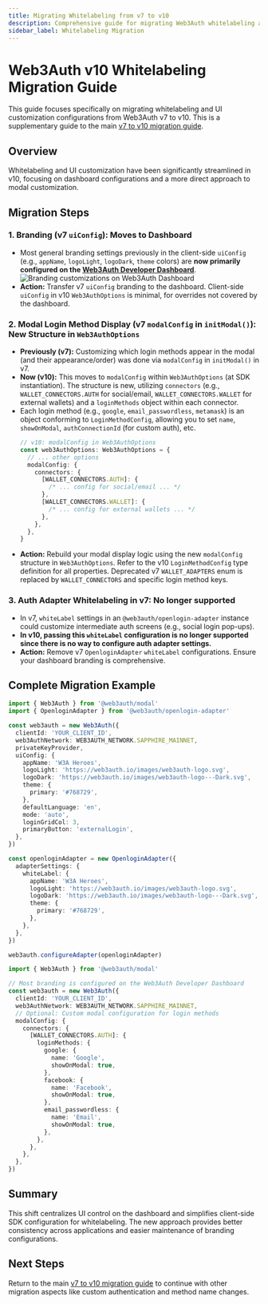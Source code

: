 ```yaml
---
title: Migrating Whitelabeling from v7 to v10
description: Comprehensive guide for migrating Web3Auth whitelabeling and UI customization configurations from v7 to v10.
sidebar_label: Whitelabeling Migration
---
```



# Web3Auth v10 Whitelabeling Migration Guide

This guide focuses specifically on migrating whitelabeling and UI customization configurations from Web3Auth v7 to v10. This is a supplementary guide to the main [v7 to v10 migration guide](README.mdx).

## Overview

Whitelabeling and UI customization have been significantly streamlined in v10, focusing on dashboard configurations and a more direct approach to modal customization.

## Migration Steps

### 1. Branding (v7 `uiConfig`): Moves to Dashboard

- Most general branding settings previously in the client-side `uiConfig` (e.g., `appName`, `logoLight`, `logoDark`, `theme` colors) are **now primarily configured on the [Web3Auth Developer Dashboard](https://dashboard.web3auth.io)**. ![Branding customizations on Web3Auth Dashboard](/img/embedded-wallets/whitelabel/modal/branding.gif)
- **Action:** Transfer v7 `uiConfig` branding to the dashboard. Client-side `uiConfig` in v10 `Web3AuthOptions` is minimal, for overrides not covered by the dashboard.

### 2. Modal Login Method Display (v7 `modalConfig` in `initModal()`): New Structure in `Web3AuthOptions`

- **Previously (v7):** Customizing which login methods appear in the modal (and their appearance/order) was done via `modalConfig` in `initModal()` in v7.
- **Now (v10):** This moves to `modalConfig` within `Web3AuthOptions` (at SDK instantiation). The structure is new, utilizing `connectors` (e.g., `WALLET_CONNECTORS.AUTH` for social/email, `WALLET_CONNECTORS.WALLET` for external wallets) and a `loginMethods` object within each connector.
- Each login method (e.g., `google`, `email_passwordless`, `metamask`) is an object conforming to `LoginMethodConfig`, allowing you to set `name`, `showOnModal`, `authConnectionId` (for custom auth), etc.
  ```typescript
  // v10: modalConfig in Web3AuthOptions
  const web3AuthOptions: Web3AuthOptions = {
    // ... other options
    modalConfig: {
      connectors: {
        [WALLET_CONNECTORS.AUTH]: {
          /* ... config for social/email ... */
        },
        [WALLET_CONNECTORS.WALLET]: {
          /* ... config for external wallets ... */
        },
      },
    },
  }
  ```
- **Action:** Rebuild your modal display logic using the new `modalConfig` structure in `Web3AuthOptions`. Refer to the v10 `LoginMethodConfig` type definition for all properties. Deprecated v7 `WALLET_ADAPTERS` enum is replaced by `WALLET_CONNECTORS` and specific login method keys.

### 3. Auth Adapter Whitelabeling in v7: No longer supported

- In v7, `whiteLabel` settings in an `@web3auth/openlogin-adapter` instance could customize intermediate auth screens (e.g., social login pop-ups).
- **In v10, passing this `whiteLabel` configuration is no longer supported since there is no way to configure auth adapter settings.**
- **Action:** Remove v7 `OpenloginAdapter` `whiteLabel` configurations. Ensure your dashboard branding is comprehensive.

## Complete Migration Example

<Tabs>
<TabItem value="v7" label="v7 Whitelabeling">

```typescript
import { Web3Auth } from '@web3auth/modal'
import { OpenloginAdapter } from '@web3auth/openlogin-adapter'

const web3auth = new Web3Auth({
  clientId: 'YOUR_CLIENT_ID',
  web3AuthNetwork: WEB3AUTH_NETWORK.SAPPHIRE_MAINNET,
  privateKeyProvider,
  uiConfig: {
    appName: 'W3A Heroes',
    logoLight: 'https://web3auth.io/images/web3auth-logo.svg',
    logoDark: 'https://web3auth.io/images/web3auth-logo---Dark.svg',
    theme: {
      primary: '#768729',
    },
    defaultLanguage: 'en',
    mode: 'auto',
    loginGridCol: 3,
    primaryButton: 'externalLogin',
  },
})

const openloginAdapter = new OpenloginAdapter({
  adapterSettings: {
    whiteLabel: {
      appName: 'W3A Heroes',
      logoLight: 'https://web3auth.io/images/web3auth-logo.svg',
      logoDark: 'https://web3auth.io/images/web3auth-logo---Dark.svg',
      theme: {
        primary: '#768729',
      },
    },
  },
})

web3auth.configureAdapter(openloginAdapter)
```

</TabItem>
<TabItem value="v10" label="v10 Dashboard Configuration">

```typescript
import { Web3Auth } from '@web3auth/modal'

// Most branding is configured on the Web3Auth Developer Dashboard
const web3auth = new Web3Auth({
  clientId: 'YOUR_CLIENT_ID',
  web3AuthNetwork: WEB3AUTH_NETWORK.SAPPHIRE_MAINNET,
  // Optional: Custom modal configuration for login methods
  modalConfig: {
    connectors: {
      [WALLET_CONNECTORS.AUTH]: {
        loginMethods: {
          google: {
            name: 'Google',
            showOnModal: true,
          },
          facebook: {
            name: 'Facebook',
            showOnModal: true,
          },
          email_passwordless: {
            name: 'Email',
            showOnModal: true,
          },
        },
      },
    },
  },
})
```

</TabItem>
</Tabs>

## Summary

This shift centralizes UI control on the dashboard and simplifies client-side SDK configuration for whitelabeling. The new approach provides better consistency across applications and easier maintenance of branding configurations.

## Next Steps

Return to the main [v7 to v10 migration guide](README.mdx) to continue with other migration aspects like custom authentication and method name changes.
